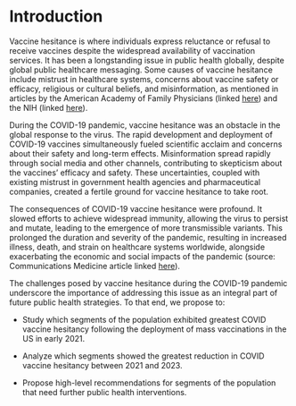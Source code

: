 # Introduction
Vaccine hesitance is where individuals express reluctance or refusal to receive vaccines despite the widespread availability of vaccination services. It has been a longstanding issue in public health globally, despite global public healthcare messaging. Some causes of vaccine hesitance include mistrust in healthcare systems, concerns about vaccine safety or efficacy, religious or cultural beliefs, and misinformation, as mentioned in articles by the American Academy of Family Physicians (linked [here](https://www.aafp.org/news/health-of-the-public/vaccine-hesitancy-reasons.html)) and the NIH (linked [here](https://www.ncbi.nlm.nih.gov/pmc/articles/PMC9659512/)). 

During the COVID-19 pandemic, vaccine hesitance was an obstacle in the global response to the virus. The rapid development and deployment of COVID-19 vaccines simultaneously fueled scientific acclaim and concerns about their safety and long-term effects. Misinformation spread rapidly through social media and other channels, contributing to skepticism about the vaccines' efficacy and safety. These uncertainties, coupled with existing mistrust in government health agencies and pharmaceutical companies, created a fertile ground for vaccine hesitance to take root.

The consequences of COVID-19 vaccine hesitance were profound. It slowed efforts to achieve widespread immunity, allowing the virus to persist and mutate, leading to the emergence of more transmissible variants. This prolonged the duration and severity of the pandemic, resulting in increased illness, death, and strain on healthcare systems worldwide, alongside exacerbating the economic and social impacts of the pandemic (source: Communications Medicine article linked [here](https://www.nature.com/articles/s43856-022-00075-x)). 

The challenges posed by vaccine hesitance during the COVID-19 pandemic underscore the importance of addressing this issue as an integral part of future public health strategies. To that end, we propose to:

- Study which segments of the population exhibited greatest COVID vaccine hesitancy following the deployment of mass vaccinations in the US in early 2021.

- Analyze which segments showed the greatest reduction in COVID vaccine hesitancy between 2021 and 2023.

- Propose high-level recommendations for segments of the population that need further public health interventions.
